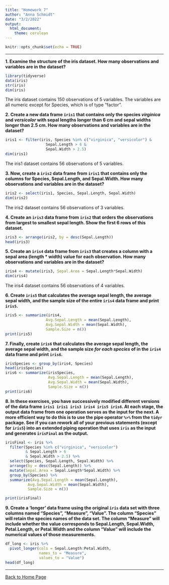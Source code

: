 ```yaml
---
title: "Homework 7"
author: "Anna Schmidt"
date: "3/2/2022"
output: 
  html_document: 
    theme: cerulean
---
```


```r
knitr::opts_chunk$set(echo = TRUE)
```

___
**1. Examine the structure of the iris dataset. How many observations and variables are in the dataset?**
```r
library(tidyverse)
data(iris)
str(iris)
dim(iris)
```
The iris dataset contains 150 observations of 5 variables. The variables are all numeric except for Species, which is of type "factor".

**2. Create a new data frame `iris1` that contains only the species *virginica* and *versicolor* with sepal lengths longer than 6 cm and sepal widths longer than 2.5 cm. How many observations and variables are in the dataset?**
```r
iris1 <- filter(iris, Species %in% c("virginica", "versicolor") & 
                  Sepal.Length > 6 & 
                  Sepal.Width > 2.5)
dim(iris1)
```
The iris1 dataset contains 56 observations of 5 variables.

**3. Now, create a `iris2` data frame from `iris1` that contains only the columns for Species, Sepal.Length, and Sepal.Width. How many observations and variables are in the dataset?**
```r
iris2 <- select(iris1, Species, Sepal.Length, Sepal.Width)
dim(iris2)
```
The iris2 dataset contains 56 observations of 3 variables.

**4. Create an `iris3` data frame from `iris2` that orders the observations from largest to smallest sepal length. Show the first 6 rows of this dataset.**
```r
iris3 <- arrange(iris2, by = desc(Sepal.Length))
head(iris3)
```

**5. Create an `iris4` data frame from `iris3` that creates a column with a sepal area (length * width) value for each observation. How many observations and variables are in the dataset?**
```r
iris4 <- mutate(iris3, Sepal.Area = Sepal.Length*Sepal.Width)
dim(iris4)
```
The iris4 dataset contains 56 observations of 4 variables.

**6. Create `iris5` that calculates the average sepal length, the average sepal width, and the sample size of the entire `iris4` data frame and print `iris5`.**
```r
iris5 <- summarize(iris4, 
                  Avg.Sepal.Length = mean(Sepal.Length),
                  Avg.Sepal.Width = mean(Sepal.Width),
                  Sample.Size = n())
print(iris5)
```

**7. Finally, create `iris6` that calculates the average sepal length, the average sepal width, and the sample size *for each species* of in the `iris4` data frame and print `iris6`.**
```r
irisSpecies <- group_by(iris4, Species)
head(irisSpecies)
iris6 <- summarize(irisSpecies,
                   Avg.Sepal.Length = mean(Sepal.Length),
                   Avg.Sepal.Width = mean(Sepal.Width),
                   Sample.Size = n())
print(iris6)
```

**8. In these exercises, you have successively modified different versions of the data frame `iris1 iris1 iris3 iris4 iris5 iris6`. At each stage, the output data frame from one operation serves as the input for the next. A more efficient way to do this is to use the pipe operator `%>%` from the `tidyr` package. See if you can rework all of your previous statements (except for `iris5`) into an extended piping operation that uses `iris` as the input and generates `irisFinal` as the output.**
```r
irisFinal <- iris %>%
  filter(Species %in% c("virginica", "versicolor") 
         & Sepal.Length > 6 
         & Sepal.Width > 2.5) %>%
  select(Species, Sepal.Length, Sepal.Width) %>%
  arrange(by = desc(Sepal.Length)) %>%
  mutate(Sepal.Area = Sepal.Length*Sepal.Width) %>%
  group_by(Species) %>%
  summarize(Avg.Sepal.Length = mean(Sepal.Length),
          Avg.Sepal.Width = mean(Sepal.Width),
          Sample.Size = n())

print(irisFinal)
```

**9. Create a ‘longer’ data frame using the original `iris` data set with three columns named “Species”, “Measure”, “Value”. The column “Species” will retain the species names of the data set. The column “Measure” will include whether the value corresponds to Sepal.Length, Sepal.Width, Petal.Length, or Petal.Width and the column “Value” will include the numerical values of those measurements.**
```r
df_long <- iris %>%
  pivot_longer(cols = Sepal.Length:Petal.Width,
               names_to = "Measure", 
               values_to = "Value")
head(df_long)
```
___
[Back to Home Page](index.html)